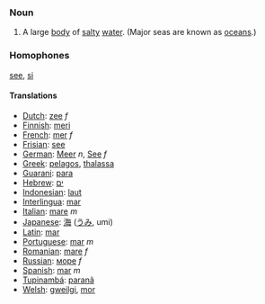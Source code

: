===Noun===
# A large [[body]] of [[salty]] [[water]]. (Major seas are known as [[oceans]].)
===Homophones===
[[see]], [[si]]
====Translations====
*[[Dutch]]: [[zee]] ''f''
*[[Finnish]]: [[meri]]
*[[French]]: [[mer]] ''f''
*[[Frisian]]: [[see]]
*[[German]]: [[Meer]] ''n'', [[See]] ''f''
*[[Greek]]: [[pelagos]], [[thalassa]]
*[[Guarani]]: [[para]]
*[[Hebrew]]: [[ים]] 
*[[Indonesian]]: [[laut]]
*[[Interlingua]]: [[mar]]
*[[Italian]]: [[mare]] ''m''
*[[Japanese]]: [[海]] ([[うみ]], umi)
*[[Latin]]: [[mar]]
*[[Portuguese]]: [[mar]] ''m''
*[[Romanian]]: [[mare]] ''f''
*[[Russian]]: [[море]] ''f''
*[[Spanish]]: [[mar]] ''m''
*[[Tupinambá]]: [[paranã]]
*[[Welsh]]: [[gweilgi]], [[mor]]